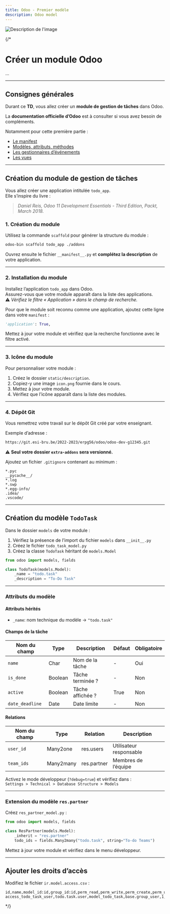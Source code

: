 ```yaml
---
title: Odoo - Premier modèle
description: Odoo model
---
```


![Description de l'image](../../../assets/work-in-progress.jpeg)


{/* 
# Créer un module Odoo

...

---

## Consignes générales

Durant ce **TD**, vous allez créer un **module de gestion de tâches** dans Odoo.  

La **documentation officielle d’Odoo** est à consulter si vous avez besoin de compléments.

Notamment pour cette première partie : 

- [Le manifest](https://www.odoo.com/documentation/17.0/developer/reference/backend/module.html#module-manifests)
- [Modèles, attributs, méthodes](https://www.odoo.com/documentation/17.0/developer/reference/backend/orm.html)
- [Les gestionnaires d’événements](https://www.odoo.com/documentation/17.0/developer/reference/backend/actions.html)
- [Les vues](https://www.odoo.com/documentation/17.0/developer/reference/user_interface/view_records.html)

---

## Création du module de gestion de tâches

Vous allez créer une application intitulée `todo_app`.  
Elle s’inspire du livre :

> *Daniel Reis, Odoo 11 Development Essentials - Third Edition, Packt, March 2018.*

### 1. Création du module

Utilisez la commande `scaffold` pour générer la structure du module :

```bash
odoo-bin scaffold todo_app ./addons
```

Ouvrez ensuite le fichier `__manifest__.py` et **complétez la description** de votre application.

---

### 2. Installation du module

Installez l’application `todo_app` dans Odoo.  
Assurez-vous que votre module apparaît dans la liste des applications.  
⚠️ *Vérifiez le filtre « Application » dans le champ de recherche.*

Pour que le module soit reconnu comme une application, ajoutez cette ligne dans votre `manifest` :

```python
'application': True,
```

Mettez à jour votre module et vérifiez que la recherche fonctionne avec le filtre activé.

---

### 3. Icône du module

Pour personnaliser votre module :

1. Créez le dossier `static/description`.
2. Copiez-y une image `icon.png` fournie dans le cours.
3. Mettez à jour votre module.
4. Vérifiez que l’icône apparaît dans la liste des modules.

---

### 4. Dépôt Git

Vous remettrez votre travail sur le dépôt Git créé par votre enseignant.

Exemple d’adresse :
```bash
https://git.esi-bru.be/2022-2023/erpg56/odoo/odoo-dev-g12345.git
```

⚠️ **Seul votre dossier `extra-addons` sera versionné.**

Ajoutez un fichier `.gitignore` contenant au minimum :
```
*.pyc
__pycache__/
*.log
*.swp
*.egg-info/
.idea/
.vscode/
```

---

## Création du modèle `TodoTask`

Dans le dossier `models` de votre module :

1. Vérifiez la présence de l’import du fichier `models` dans `__init__.py`
2. Créez le fichier `todo_task_model.py`
3. Créez la classe `TodoTask` héritant de `models.Model`

```python
from odoo import models, fields

class TodoTask(models.Model):
    _name = "todo.task"
    _description = "To-Do Task"
```

---

### Attributs du modèle

#### Attributs hérités
- `_name`: nom technique du modèle → `"todo.task"`

#### Champs de la tâche

| Nom du champ      | Type     | Description                        | Défaut | Obligatoire |
|--------------------|----------|------------------------------------|---------|--------------|
| `name`             | Char     | Nom de la tâche                    | -       | Oui |
| `is_done`          | Boolean  | Tâche terminée ?                   | -       | Non |
| `active`           | Boolean  | Tâche affichée ?                   | True    | Non |
| `date_deadline`    | Date     | Date limite                        | -       | Non |

#### Relations

| Nom du champ | Type | Relation | Description |
|---------------|------|-----------|--------------|
| `user_id` | Many2one | res.users | Utilisateur responsable |
| `team_ids` | Many2many | res.partner | Membres de l’équipe |

Activez le mode développeur (`?debug=true`) et vérifiez dans :  
`Settings > Technical > Database Structure > Models`

---

### Extension du modèle `res.partner`

Créez `res_partner_model.py` :

```python
from odoo import models, fields

class ResPartner(models.Model):
    _inherit = "res.partner"
    todo_ids = fields.Many2many("todo.task", string="To-do Teams")
```

Mettez à jour votre module et vérifiez dans le menu développeur.

---

## Ajouter les droits d’accès

Modifiez le fichier `ir.model.access.csv` :

```
id,name,model_id:id,group_id:id,perm_read,perm_write,perm_create,perm_unlink
access_todo_task_user,todo.task.user,model_todo_task,base.group_user,1,1,1,1
```

*/}
